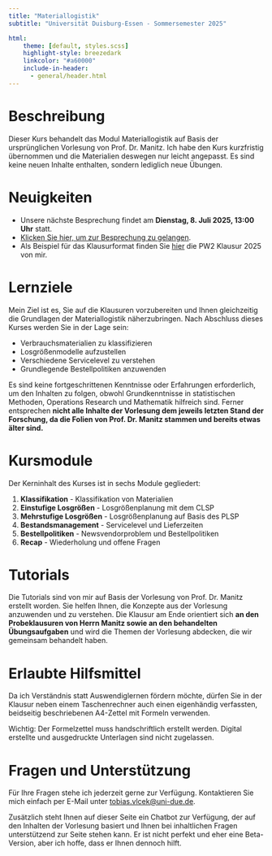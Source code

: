 ```yaml
---
title: "Materiallogistik"
subtitle: "Universität Duisburg-Essen - Sommersemester 2025"

html:
    theme: [default, styles.scss]
    highlight-style: breezedark
    linkcolor: "#a60000"
    include-in-header:
      - general/header.html
---
```


# Beschreibung

Dieser Kurs behandelt das Modul Materiallogistik auf Basis der ursprünglichen Vorlesung von Prof. Dr. Manitz. Ich habe den Kurs kurzfristig übernommen und die Materialien deswegen nur leicht angepasst. Es sind keine neuen Inhalte enthalten, sondern lediglich neue Übungen.

# Neuigkeiten

- Unsere nächste Besprechung findet am **Dienstag, 8. Juli 2025, 13:00 Uhr** statt.
- [Klicken Sie hier, um zur Besprechung zu gelangen](https://meet.google.com/efc-hgep-ibr).
- Als Beispiel für das Klausurformat finden Sie [hier](general/pw2-2025.pdf) die PW2 Klausur 2025 von mir.

# Lernziele

Mein Ziel ist es, Sie auf die Klausuren vorzubereiten und Ihnen gleichzeitig die Grundlagen der Materiallogistik näherzubringen. Nach Abschluss dieses Kurses werden Sie in der Lage sein:

- Verbrauchsmaterialien zu klassifizieren
- Losgrößenmodelle aufzustellen
- Verschiedene Servicelevel zu verstehen
- Grundlegende Bestellpolitiken anzuwenden

Es sind keine fortgeschrittenen Kenntnisse oder Erfahrungen erforderlich, um den Inhalten zu folgen, obwohl Grundkenntnisse in statistischen Methoden, Operations Research und Mathematik hilfreich sind. Ferner entsprechen **nicht alle Inhalte der Vorlesung dem jeweils letzten Stand der Forschung, da die Folien von Prof. Dr. Manitz stammen und bereits etwas älter sind.** 

# Kursmodule
Der Kerninhalt des Kurses ist in sechs Module gegliedert:

1. **Klassifikation** - Klassifikation von Materialien
2. **Einstufige Losgrößen** - Losgrößenplanung mit dem CLSP
3. **Mehrstufige Losgrößen** - Losgrößenplanung auf Basis des PLSP
4. **Bestandsmanagement** - Servicelevel und Lieferzeiten
5. **Bestellpolitiken** - Newsvendorproblem und Bestellpolitiken
6. **Recap** - Wiederholung und offene Fragen

# Tutorials

Die Tutorials sind von mir auf Basis der Vorlesung von Prof. Dr. Manitz erstellt worden. Sie helfen Ihnen, die Konzepte aus der Vorlesung anzuwenden und zu verstehen. Die Klausur am Ende orientiert sich **an den Probeklausuren von Herrn Manitz sowie an den behandelten Übungsaufgaben** und wird die Themen der Vorlesung abdecken, die wir gemeinsam behandelt haben.

# Erlaubte Hilfsmittel

Da ich Verständnis statt Auswendiglernen fördern möchte, dürfen Sie in der Klausur neben einem Taschenrechner auch einen eigenhändig verfassten, beidseitig beschriebenen A4-Zettel mit Formeln verwenden.

:::{.callout-tip}
Wichtig: Der Formelzettel muss handschriftlich erstellt werden. Digital erstellte und ausgedruckte Unterlagen sind nicht zugelassen.
:::

# Fragen und Unterstützung

Für Ihre Fragen stehe ich jederzeit gerne zur Verfügung. Kontaktieren Sie mich einfach per E-Mail unter [tobias.vlcek@uni-due.de](mailto:tobias.vlcek@uni-due.de?subject=Materiallogistik%3A%20%3CIhr%20Betreff%3E). 

Zusätzlich steht Ihnen auf dieser Seite ein Chatbot zur Verfügung, der auf den Inhalten der Vorlesung basiert und Ihnen bei inhaltlichen Fragen unterstützend zur Seite stehen kann. Er ist nicht perfekt und eher eine Beta-Version, aber ich hoffe, dass er Ihnen dennoch hilft.
